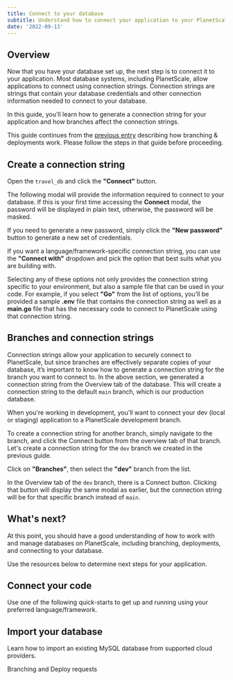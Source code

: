 ```yaml
---
title: Connect to your database
subtitle: Understand how to connect your application to your PlanetScale database.
date: '2022-09-13'
---
```



<VimeoEmbed src="https://player.vimeo.com/video/748937626?h=4b48e391f9&amp;badge=0&amp;autopause=0&amp;player_id=0&amp;app_id=58479" alt="Connecting to your PlanetScale database" />

## Overview

Now that you have your database set up, the next step is to connect it to your application. Most database systems, including PlanetScale, allow applications to connect using connection strings. Connection strings are strings that contain your database credentials and other connection information needed to connect to your database.

In this guide, you’ll learn how to generate a connection string for your application and how branches affect the connection strings.

<InfoBlock type="note">

This guide continues from the [previous entry](/docs/onboarding/branching-and-deploy-requests) describing how branching & deployments work. Please follow the steps in that guide before proceeding.

</InfoBlock>

## Create a connection string

Open the `travel_db` and click the **"Connect"** button.

<ImageBlock alt="The Overview tab of the database with the Connect button highlighted." src={overview} />

The following modal will provide the information required to connect to your database. If this is your first time accessing the **Connect** modal, the password will be displayed in plain text, otherwise, the password will be masked.

<ImageBlock alt="The Connect to modal." src={modal} />

If you need to generate a new password, simply click the **"New password"** button to generate a new set of credentials.

<ImageBlock alt="The Connect to modal after the New password button has been clicked." src={modalNewPass} />

If you want a language/framework-specific connection string, you can use the **"Connect with"** dropdown and pick the option that best suits what you are building with. 

<ImageBlock alt="The language/framework selector of the Connect modal." src={lang} />

Selecting any of these options not only provides the connection string specific to your environment, but also a sample file that can be used in your code. For example, if you select **"Go"** from the list of options, you’ll be provided a sample **.env** file that contains the connection string as well as a **main.go** file that has the necessary code to connect to PlanetScale using that connection string.

<ImageBlock alt="The Connect modal with Go selected." src={gomodal} />
<ImageBlock alt="The main.go file provided with the connection details." src={mainmodal} />

## Branches and connection strings

Connection strings allow your application to securely connect to PlanetScale, but since branches are effectively separate copies of your database, it’s important to know how to generate a connection string for the branch you want to connect to. In the above section, we generated a connection string from the Overview tab of the database. This will create a connection string to the default `main` branch, which is our production database. 

When you're working in development, you'll want to connect your dev (local or staging) application to a PlanetScale development branch.

To create a connection string for another branch, simply navigate to the branch, and click the Connect button from the overview tab of that branch. Let's create a connection string for the `dev` branch we created in the previous guide. 

Click on **"Branches"**, then select the **"dev"** branch from the list.

<ImageBlock alt="The branches tab." src={branches} />

In the Overview tab of the `dev` branch, there is a Connect button. Clicking that button will display the same modal as earlier, but the connection string will be for that specific branch instead of `main`.

<ImageBlock alt="The Connect button of the dev branch." src={connect} />

## What's next?

At this point, you should have a good understanding of how to work with and manage databases on PlanetScale, including branching, deployments, and connecting to your database. 

Use the resources below to determine next steps for your application.

## Connect your code

Use one of the following quick-starts to get up and running using your preferred language/framework.

<QuickStartsGrid />

## Import your database

Learn how to import an existing MySQL database from supported cloud providers.

<ImportGuidesGrid />

<ButtonLink href="/onboarding/branching-and-deploy-requests" className="mt-3 mb-0">
  <span><Icon name="chevron-left" size="large" className="inline-block" /> Branching and Deploy requests</span>
</ButtonLink>

<GetHelp />
